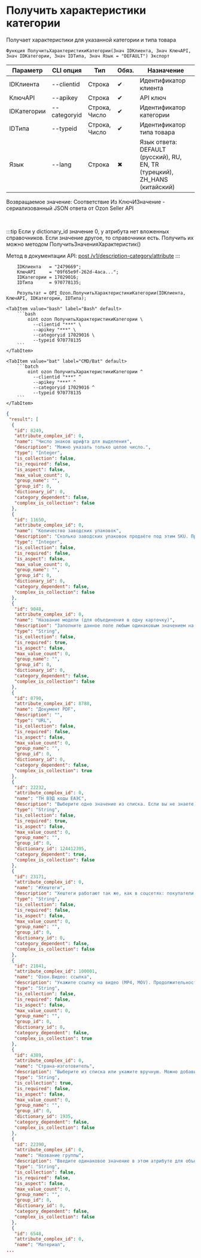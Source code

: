 ﻿---
sidebar_position: 2
description: Получить характеристики категории и другие функции для работы с Ozon в Открытом пакете интеграций - бесплатной open-source библиотеке интеграций для 1С:Предприятие 8, OneScript и CLI
keywords: [1C, 1С, 1С:Предприятие, 1С:Предприятие 8.3, API, Интеграция, Сервисы, Обмен, OneScript, CLI, Ozon]
---


# Получить характеристики категории
 Получает характеристики для указанной категории и типа товара



`Функция ПолучитьХарактеристикиКатегории(Знач IDКлиента, Знач КлючAPI, Знач IDКатегории, Знач IDТипа, Знач Язык = "DEFAULT") Экспорт`

  | Параметр | CLI опция | Тип | Обяз. | Назначение |
  |-|-|-|-|-|
  | IDКлиента | --clientid | Строка | &#x2714; | Идентификатор клиента |
  | КлючAPI | --apikey | Строка | &#x2714; | API ключ |
  | IDКатегории | --categoryid | Строка, Число | &#x2714; | Идентификатор категории |
  | IDТипа | --typeid | Строка, Число | &#x2714; | Идентификатор типа товара |
  | Язык | --lang | Строка | &#x2716; | Язык ответа: DEFAULT (русский), RU, EN, TR (турецкий), ZH_HANS (китайский) |

  
  Возвращаемое значение:   Соответствие Из КлючИЗначение - сериализованный JSON ответа от Ozon Seller API

<br/>

:::tip
Если у dictionary_id значение 0, у атрибута нет вложенных справочников. Если значение другое, то справочники есть. Получить их можно методом ПолучитьЗначенияХарактеристик()

Метод в документации API: [post /v1/description-category/attribute](https://docs.ozon.ru/api/seller/#operation/DescriptionCategoryAPI_GetAttributes)
:::
<br/>


```bsl title="Пример использования для 1С:Предприятие/OneScript"
    IDКлиента   = "2479669";
    КлючAPI     = "09f65e9f-262d-4aca...";
    IDКатегории = 17029016;
    IDТипа      = 970778135;

    Результат = OPI_Ozon.ПолучитьХарактеристикиКатегории(IDКлиента, КлючAPI, IDКатегории, IDТипа);
```
    

 <Tabs>
  
    <TabItem value="bash" label="Bash" default>
        ```bash
            oint ozon ПолучитьХарактеристикиКатегории \
              --clientid "***" \
              --apikey "***" \
              --categoryid 17029016 \
              --typeid 970778135
        ```
    </TabItem>
  
    <TabItem value="bat" label="CMD/Bat" default>
        ```batch
            oint ozon ПолучитьХарактеристикиКатегории ^
              --clientid "***" ^
              --apikey "***" ^
              --categoryid 17029016 ^
              --typeid 970778135
        ```
    </TabItem>
</Tabs>


```json title="Результат"
{
 "result": [
  {
   "id": 8249,
   "attribute_complex_id": 0,
   "name": "Число знаков шрифта для выделения",
   "description": "Можно указать только целое число.",
   "type": "Integer",
   "is_collection": false,
   "is_required": false,
   "is_aspect": false,
   "max_value_count": 0,
   "group_name": "",
   "group_id": 0,
   "dictionary_id": 0,
   "category_dependent": false,
   "complex_is_collection": false
  },
  {
   "id": 11650,
   "attribute_complex_id": 0,
   "name": "Количество заводских упаковок",
   "description": "Сколько заводских упаковок продаёте под этим SKU. Пример: 24 банки детского пюре запаяны в 1 упаковку на заводе и в таком же виде продаются в других магазинах — укажите значение 1. \nДругой пример: завод выпускает лампочки в упаковках по 1 или 10 штук, а вы решили продавать по 3 лампочки и запаяли их в одну упаковку — значение атрибута будет 3",
   "type": "Integer",
   "is_collection": false,
   "is_required": false,
   "is_aspect": false,
   "max_value_count": 0,
   "group_name": "",
   "group_id": 0,
   "dictionary_id": 0,
   "category_dependent": false,
   "complex_is_collection": false
  },
  {
   "id": 9048,
   "attribute_complex_id": 0,
   "name": "Название модели (для объединения в одну карточку)",
   "description": "Заполните данное поле любым одинаковым значением на товарах, которые хотите объединить. И по разному, если товары нужно разъединить. Объединение произойдет при условии, что товары имеют одинаковый Тип и Бренд, и хотя бы одна вариативная характеристика заполнена по разному на всех товарах в объединении.",
   "type": "String",
   "is_collection": false,
   "is_required": true,
   "is_aspect": false,
   "max_value_count": 0,
   "group_name": "",
   "group_id": 0,
   "dictionary_id": 0,
   "category_dependent": false,
   "complex_is_collection": false
  },
  {
   "id": 8790,
   "attribute_complex_id": 8788,
   "name": "Документ PDF",
   "description": "",
   "type": "URL",
   "is_collection": false,
   "is_required": false,
   "is_aspect": false,
   "max_value_count": 0,
   "group_name": "",
   "group_id": 0,
   "dictionary_id": 0,
   "category_dependent": false,
   "complex_is_collection": true
  },
  {
   "id": 22232,
   "attribute_complex_id": 0,
   "name": "ТН ВЭД коды ЕАЭС",
   "description": "Выберите одно значение из списка. Если вы не знаете, какой код нужно указать, то вам необходимо обратиться к таможенной службе или таможенному представителю.",
   "type": "String",
   "is_collection": false,
   "is_required": true,
   "is_aspect": false,
   "max_value_count": 0,
   "group_name": "",
   "group_id": 0,
   "dictionary_id": 124412395,
   "category_dependent": true,
   "complex_is_collection": false
  },
  {
   "id": 23171,
   "attribute_complex_id": 0,
   "name": "#Хештеги",
   "description": "Хештеги работают так же, как в соцсетях: покупатели могут нажать на них в карточке или написать в поиске. Укажите тут тренд, стиль или тематику. Например, для одежды #oldmoney #kpop #бохо, для мебели #скандинавский_стиль #минимализм #лофт. Не добавляйте бренды, параметры или название товара.  Хештег должен начинаться со знака # и содержать только буквы и цифры. Если хештег состоит из 2+ слов, соедините их нижним подчеркиванием. Длина — не более 30 символов. Укажите не больше 30 хештегов, разделяйте пробелом",
   "type": "String",
   "is_collection": false,
   "is_required": false,
   "is_aspect": false,
   "max_value_count": 0,
   "group_name": "",
   "group_id": 0,
   "dictionary_id": 0,
   "category_dependent": false,
   "complex_is_collection": false
  },
  {
   "id": 21841,
   "attribute_complex_id": 100001,
   "name": "Озон.Видео: ссылка",
   "description": "Укажите ссылку на видео (MP4, MOV). Продолжительность от 8 сек до 5 минут, размер файла не более 2ГБ",
   "type": "String",
   "is_collection": false,
   "is_required": false,
   "is_aspect": false,
   "max_value_count": 0,
   "group_name": "",
   "group_id": 0,
   "dictionary_id": 0,
   "category_dependent": false,
   "complex_is_collection": true
  },
  {
   "id": 4389,
   "attribute_complex_id": 0,
   "name": "Страна-изготовитель",
   "description": "Выберите из списка или укажите вручную. Можно добавить несколько значений через точку с запятой. Если точка с запятой есть в значении атрибута, поместите знак в кавычки \";\".",
   "type": "String",
   "is_collection": true,
   "is_required": false,
   "is_aspect": false,
   "max_value_count": 0,
   "group_name": "",
   "group_id": 0,
   "dictionary_id": 1935,
   "category_dependent": false,
   "complex_is_collection": false
  },
  {
   "id": 22390,
   "attribute_complex_id": 0,
   "name": "Название группы",
   "description": "Введите одинаковое значение в этом атрибуте для объединения товаров в группу \"Похожие\". Обратите внимание, что товары в группе собираются в рамках одной категории второго уровня в личном кабинете. Если у товаров будет указано одно Название группы, но они находятся в разных категориях - вы получите несколько объединений товаров. Подробнее об объединении в Похожие можно прочитать здесь: https://seller-edu.ozon.ru/work-with-goods/zagruzka-tovarov/obedinenie-tovarov/pohojie-tovary",
   "type": "String",
   "is_collection": false,
   "is_required": false,
   "is_aspect": false,
   "max_value_count": 0,
   "group_name": "",
   "group_id": 0,
   "dictionary_id": 0,
   "category_dependent": false,
   "complex_is_collection": false
  },
  {
   "id": 6548,
   "attribute_complex_id": 0,
   "name": "Материал",
...
```
